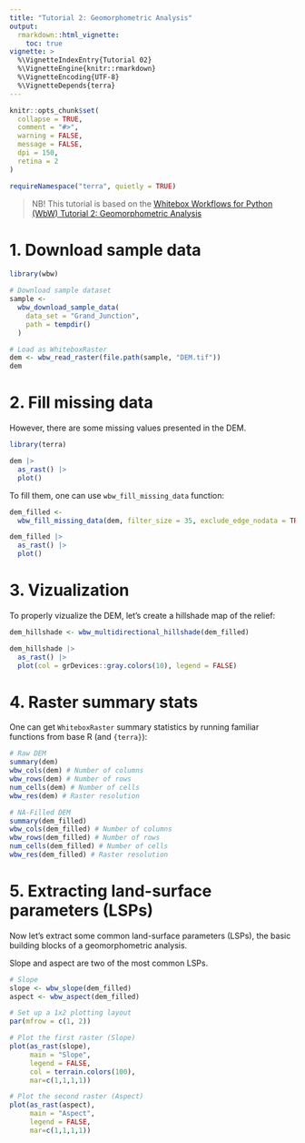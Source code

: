 ```yaml
---
title: "Tutorial 2: Geomorphometric Analysis"
output: 
  rmarkdown::html_vignette:
    toc: true
vignette: >
  %\VignetteIndexEntry{Tutorial 02}
  %\VignetteEngine{knitr::rmarkdown}
  %\VignetteEncoding{UTF-8}
  %\VignetteDepends{terra}
---
```


```r
knitr::opts_chunk$set(
  collapse = TRUE,
  comment = "#>",
  warning = FALSE,
  message = FALSE,
  dpi = 150,
  retina = 2
)

requireNamespace("terra", quietly = TRUE)
```

> NB! This tutorial is based on the [Whitebox Workflows for Python (WbW) Tutorial 2: Geomorphometric Analysis](https://github.com/jblindsay/jblindsay.github.io/blob/master/WhiteboxTutorials/WbW_tutorials/WbW_tutorial2.ipynb)

# 1. Download sample data

```r
library(wbw)

# Download sample dataset
sample <- 
  wbw_download_sample_data(
    data_set = "Grand_Junction", 
    path = tempdir()
  )

# Load as WhiteboxRaster
dem <- wbw_read_raster(file.path(sample, "DEM.tif"))
dem
```

# 2. Fill missing data

However, there are some missing values presented in the DEM.
```r
library(terra)

dem |> 
  as_rast() |> 
  plot()

```

To fill them, one can use `wbw_fill_missing_data` function:
```r
dem_filled <- 
  wbw_fill_missing_data(dem, filter_size = 35, exclude_edge_nodata = TRUE)

dem_filled |> 
  as_rast() |> 
  plot()
```

# 3. Vizualization

To properly vizualize the DEM, let's create a hillshade map of the relief:

```r
dem_hillshade <- wbw_multidirectional_hillshade(dem_filled)

dem_hillshade |> 
  as_rast() |> 
  plot(col = grDevices::gray.colors(10), legend = FALSE)
```

# 4. Raster summary stats

One can get `WhiteboxRaster` summary statistics by running familiar functions from base R (and `{terra}`):

```r
# Raw DEM
summary(dem)
wbw_cols(dem) # Number of columns
wbw_rows(dem) # Number of rows
num_cells(dem) # Number of cells
wbw_res(dem) # Raster resolution

# NA-Filled DEM
summary(dem_filled)
wbw_cols(dem_filled) # Number of columns
wbw_rows(dem_filled) # Number of rows
num_cells(dem_filled) # Number of cells
wbw_res(dem_filled) # Raster resolution
```

# 5. Extracting land-surface parameters (LSPs)
Now let's extract some common land-surface parameters (LSPs), the basic building blocks of a geomorphometric analysis.

Slope and aspect are two of the most common LSPs.

```r
# Slope
slope <- wbw_slope(dem_filled)
aspect <- wbw_aspect(dem_filled)

# Set up a 1x2 plotting layout
par(mfrow = c(1, 2))

# Plot the first raster (Slope)
plot(as_rast(slope),
     main = "Slope",
     legend = FALSE,
     col = terrain.colors(100),
     mar=c(1,1,1,1))

# Plot the second raster (Aspect)
plot(as_rast(aspect),
     main = "Aspect",
     legend = FALSE,
     mar=c(1,1,1,1))

```